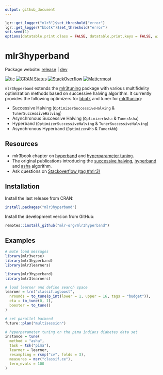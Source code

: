 ```yaml
---
output: github_document
---
```


```r
lgr::get_logger("mlr3")$set_threshold("error")
lgr::get_logger("bbotk")$set_threshold("error")
set.seed(1)
options(datatable.print.class = FALSE, datatable.print.keys = FALSE, width = 200)
```

# mlr3hyperband

Package website: [release](https://mlr3hyperband.mlr-org.com/) | [dev](https://mlr3hyperband.mlr-org.com/dev/)

<!-- badges: start -->
[![tic](https://github.com/mlr-org/mlr3hyperband/workflows/tic/badge.svg?branch=main)](https://github.com/mlr-org/mlr3hyperband/actions)
[![CRAN Status](https://www.r-pkg.org/badges/version-ago/mlr3hyperband)](https://cran.r-project.org/package=mlr3hyperband)
[![StackOverflow](https://img.shields.io/badge/stackoverflow-mlr3-orange.svg)](https://stackoverflow.com/questions/tagged/mlr3)
[![Mattermost](https://img.shields.io/badge/chat-mattermost-orange.svg)](https://lmmisld-lmu-stats-slds.srv.mwn.de/mlr_invite/)
<!-- badges: end -->

`mlr3hyperband` extends the [mlr3tuning](https://mlr3tuning.mlr-org.com/) package with various multifidelity optimization methods based on successive halving algorithm.
It currently provides the following optimizers for [bbotk](https://bbotk.mlr-org.com/) and tuner for [mlr3tuning](https://mlr3tuning.mlr-org.com/):

* Successive Halving (`OptimizerSuccessiveHalving` & `TunerSuccessiveHalving`)
* Asynchronous Successive Halving (`OptimizerAsha` & `TunerAsha`)
* Hyperband (`OptimizerSuccessiveHalving` & `TunerSuccessiveHalving`)
* Asynchronous Hyperband (`OptimizerAhb` & `TunerAhb`)

## Resources

* mlr3book chapter on [hyperband](https://mlr3book.mlr-org.com/optimization.html#hyperband)
and [hyperparameter tuning](https://mlr3book.mlr-org.com/optimization.html#tuning).
* The original publications introducing the [successive halving](https://arxiv.org/abs/1502.07943),
[hyperband](https://arxiv.org/abs/1603.06560) and [asha](https://arxiv.org/abs/1810.05934) algorithm.
* Ask questions on [Stackoverflow (tag #mlr3)](https://stackoverflow.com/questions/tagged/mlr3)

## Installation

Install the last release from CRAN:

```r
install.packages("mlr3hyperband")
```

Install the development version from GitHub:

```r
remotes::install_github("mlr-org/mlr3hyperband")
```

## Examples

```r
# mute load messages
library(mlr3verse)
library(mlr3hyperband)
library(mlr3learners)
```

```r
library(mlr3hyperband)
library(mlr3learners)

# load learner and define search space
learner = lrn("classif.xgboost",
  nrounds = to_tune(p_int(lower = 1, upper = 16, tags = "budget")),
  eta = to_tune(0, 1),
  booster = to_tune()
)

# set parallel backend
future::plan("multisession")

# hyperparameter tuning on the pima indians diabetes data set
instance = tune(
  method = "asha",
  task = tsk("pima"),
  learner = learner,
  resampling = rsmp("cv", folds = 3),
  measures = msr("classif.ce"),
  term_evals = 100
)
```
